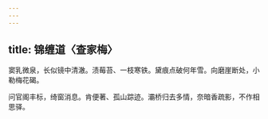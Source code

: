 ```yaml
---
---
---
```

title: 锦缠道〈查家梅〉
---



窦乳微泉，长似镜中清澈。渍莓苔、一枝寒铁。黛痕点破何年雪。向磨崖断处，小勒梅花碣。

问官阁丰标，绮窗消息。肯便著、孤山踪迹。灞桥归去多情，奈暗香疏影，不作相思驿。
